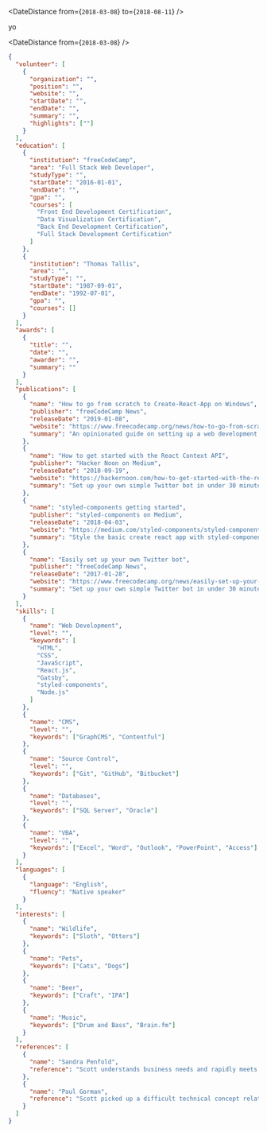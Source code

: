 
<DateDistance from={`2018-03-08`} to={`2018-08-11`} />

yo

<DateDistance from={`2018-03-08`} />

```json
{
  "volunteer": [
    {
      "organization": "",
      "position": "",
      "website": "",
      "startDate": "",
      "endDate": "",
      "summary": "",
      "highlights": [""]
    }
  ],
  "education": [
    {
      "institution": "freeCodeCamp",
      "area": "Full Stack Web Developer",
      "studyType": "",
      "startDate": "2016-01-01",
      "endDate": "",
      "gpa": "",
      "courses": [
        "Front End Development Certification",
        "Data Visualization Certification",
        "Back End Development Certification",
        "Full Stack Development Certification"
      ]
    },
    {
      "institution": "Thomas Tallis",
      "area": "",
      "studyType": "",
      "startDate": "1987-09-01",
      "endDate": "1992-07-01",
      "gpa": "",
      "courses": []
    }
  ],
  "awards": [
    {
      "title": "",
      "date": "",
      "awarder": "",
      "summary": ""
    }
  ],
  "publications": [
    {
      "name": "How to go from scratch to Create-React-App on Windows",
      "publisher": "freeCodeCamp News",
      "releaseDate": "2019-01-08",
      "website": "https://www.freecodecamp.org/news/how-to-go-from-scratch-to-create-react-app-on-windows-a8a24687d595/",
      "summary": "An opinionated guide on setting up a web development environment on Windows 10"
    },
    {
      "name": "How to get started with the React Context API",
      "publisher": "Hacker Noon on Medium",
      "releaseDate": "2018-09-19",
      "website": "https://hackernoon.com/how-to-get-started-with-the-react-context-api-ccc41728fa59",
      "summary": "Set up your own simple Twitter bot in under 30 minutes"
    },
    {
      "name": "styled-components getting started",
      "publisher": "styled-components on Medium",
      "releaseDate": "2018-04-03",
      "website": "https://medium.com/styled-components/styled-components-getting-started-c9818acbcbbd",
      "summary": "Style the basic create react app with styled-components"
    },
    {
      "name": "Easily set up your own Twitter bot",
      "publisher": "freeCodeCamp News",
      "releaseDate": "2017-01-28",
      "website": "https://www.freecodecamp.org/news/easily-set-up-your-own-twitter-bot-4aeed5e61f7f/",
      "summary": "Set up your own simple Twitter bot in under 30 minutes"
    }
  ],
  "skills": [
    {
      "name": "Web Development",
      "level": "",
      "keywords": [
        "HTML",
        "CSS",
        "JavaScript",
        "React.js",
        "Gatsby",
        "styled-components",
        "Node.js"
      ]
    },
    {
      "name": "CMS",
      "level": "",
      "keywords": ["GraphCMS", "Contentful"]
    },
    {
      "name": "Source Control",
      "level": "",
      "keywords": ["Git", "GitHub", "Bitbucket"]
    },
    {
      "name": "Databases",
      "level": "",
      "keywords": ["SQL Server", "Oracle"]
    },
    {
      "name": "VBA",
      "level": "",
      "keywords": ["Excel", "Word", "Outlook", "PowerPoint", "Access"]
    }
  ],
  "languages": [
    {
      "language": "English",
      "fluency": "Native speaker"
    }
  ],
  "interests": [
    {
      "name": "Wildlife",
      "keywords": ["Sloth", "Otters"]
    },
    {
      "name": "Pets",
      "keywords": ["Cats", "Dogs"]
    },
    {
      "name": "Beer",
      "keywords": ["Craft", "IPA"]
    },
    {
      "name": "Music",
      "keywords": ["Drum and Bass", "Brain.fm"]
    }
  ],
  "references": [
    {
      "name": "Sandra Penfold",
      "reference": "Scott understands business needs and rapidly meets all requirements. He is great to work with and would be great on any project"
    },
    {
      "name": "Paul Gorman",
      "reference": "Scott picked up a difficult technical concept relating to the reconciliation of multiple financial products very quickly, including financial derivatives. Very unusually, he also had to do this whilst learning and applying SQL database programming in an investment banking sales environment where the only choice was self-directed learning and working without support. Scott was excellent - self-supporting, motivated, quick to learn and focused on delivery. I would not only recommend him, I would seek to work with him again in the future. Ah, if only he hadn't left the company..."
    }
  ]
}
```
